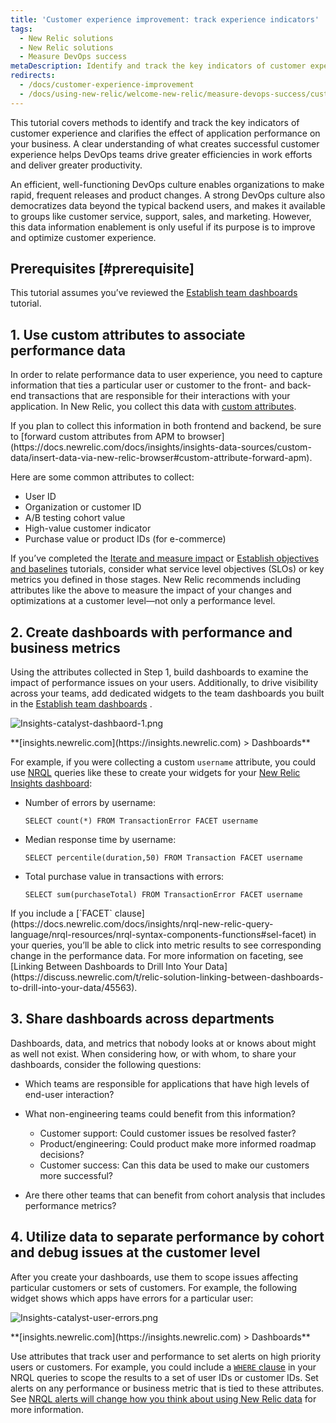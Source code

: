 ```yaml
---
title: 'Customer experience improvement: track experience indicators'
tags:
  - New Relic solutions
  - New Relic solutions
  - Measure DevOps success
metaDescription: Identify and track the key indicators of customer experience to understand the effect of application performance on your business.
redirects:
  - /docs/customer-experience-improvement
  - /docs/using-new-relic/welcome-new-relic/measure-devops-success/customer-experience-improvement-track-experience-indicators
---
```


This tutorial covers methods to identify and track the key indicators of customer experience and clarifies the effect of application performance on your business. A clear understanding of what creates successful customer experience helps DevOps teams drive greater efficiencies in work efforts and deliver greater productivity.

An efficient, well-functioning DevOps culture enables organizations to make rapid, frequent releases and product changes. A strong DevOps culture also democratizes data beyond the typical backend users, and makes it available to groups like customer service, support, sales, and marketing. However, this data information enablement is only useful if its purpose is to improve and optimize customer experience.

## Prerequisites [#prerequisite]

This tutorial assumes you’ve reviewed the [Establish team dashboards](/docs/establish-team-dashboards) tutorial.

## 1. Use custom attributes to associate performance data

In order to relate performance data to user experience, you need to capture information that ties a particular user or customer to the front- and back-end transactions that are responsible for their interactions with your application. In New Relic, you collect this data with [custom attributes](https://docs.newrelic.com/docs/agents/manage-apm-agents/agent-data/collect-custom-attributes).

<Callout variant="tip">
  If you plan to collect this information in both frontend and backend, be sure to [forward custom attributes from APM to browser](https://docs.newrelic.com/docs/insights/insights-data-sources/custom-data/insert-data-via-new-relic-browser#custom-attribute-forward-apm).
</Callout>

Here are some common attributes to collect:

* User ID
* Organization or customer ID
* A/B testing cohort value
* High-value customer indicator
* Purchase value or product IDs (for e-commerce)

If you’ve completed the [Iterate and measure impact](/docs/iterate-measure-impact) or [Establish objectives and baselines](/docs/establish-objectives-baselines) tutorials, consider what service level objectives (SLOs) or key metrics you defined in those stages. New Relic recommends including attributes like the above to measure the impact of your changes and optimizations at a customer level—not only a performance level.

## 2. Create dashboards with performance and business metrics

Using the attributes collected in Step 1, build dashboards to examine the impact of performance issues on your users. Additionally, to drive visibility across your teams, add dedicated widgets to the team dashboards you built in the [Establish team dashboards](/docs/establish-team-dashboards) .

![Insights-catalyst-dashbaord-1.png](./images/Insights-catalyst-dashbaord-1.png "Insights-catalyst-dashbaord-1.png")

<figcaption>
  **[insights.newrelic.com](https://insights.newrelic.com) > Dashboards**
</figcaption>

For example, if you were collecting a custom `username` attribute, you could use [NRQL](https://docs.newrelic.com/docs/insights/nrql-new-relic-query-language/using-nrql/introduction-nrql) queries like these to create your widgets for your [New Relic Insights dashboard](https://docs.newrelic.com/docs/insights/use-insights-ui/manage-dashboards/create-edit-copy-insights-dashboards):

* Number of errors by username:

  ```
  SELECT count(*) FROM TransactionError FACET username
  ```
* Median response time by username:

  ```
  SELECT percentile(duration,50) FROM Transaction FACET username
  ```
* Total purchase value in transactions with errors:

  ```
  SELECT sum(purchaseTotal) FROM TransactionError FACET username
  ```

<Callout variant="tip">
  If you include a [`FACET` clause](https://docs.newrelic.com/docs/insights/nrql-new-relic-query-language/nrql-resources/nrql-syntax-components-functions#sel-facet) in your queries, you’ll be able to click into metric results to see corresponding change in the performance data. For more information on faceting, see [Linking Between Dashboards to Drill Into Your Data](https://discuss.newrelic.com/t/relic-solution-linking-between-dashboards-to-drill-into-your-data/45563).
</Callout>

## 3. Share dashboards across departments

Dashboards, data, and metrics that nobody looks at or knows about might as well not exist. When considering how, or with whom, to share your dashboards, consider the following questions:

* Which teams are responsible for applications that have high levels of end-user interaction?
* What non-engineering teams could benefit from this information?

  * Customer support: Could customer issues be resolved faster?
  * Product/engineering: Could product make more informed roadmap decisions?
  * Customer success: Can this data be used to make our customers more successful?
* Are there other teams that can benefit from cohort analysis that includes performance metrics?

## 4. Utilize data to separate performance by cohort and debug issues at the customer level

After you create your dashboards, use them to scope issues affecting particular customers or sets of customers. For example, the following widget shows which apps have errors for a particular user:

![Insights-catalyst-user-errors.png](./images/Insights-catalyst-user-errors_0.png "Insights-catalyst-user-errors.png")

<figcaption>
  **[insights.newrelic.com](https://insights.newrelic.com) > Dashboards**
</figcaption>

Use attributes that track user and performance to set alerts on high priority users or customers. For example, you could include a [`WHERE` clause](https://docs.newrelic.com/docs/insights/nrql-new-relic-query-language/nrql-resources/nrql-syntax-components-functions#sel-where) in your NRQL queries to scope the results to a set of user IDs or customer IDs. Set alerts on any performance or business metric that is tied to these attributes. See [NRQL alerts will change how you think about using New Relic data](https://blog.newrelic.com/2017/05/04/nrql-alerts/) for more information.

